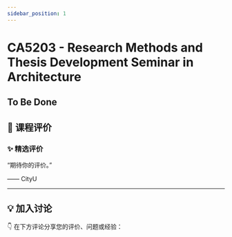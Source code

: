 ```yaml
---
sidebar_position: 1
---
```



# CA5203 - Research Methods and Thesis Development Seminar in Architecture

## To Be Done

## **💬 课程评价**

### ✨ **精选评价**
<div className={commentStyles.commentBox}>
    <p className={commentStyles.commentText}>
        “期待你的评价。”
    </p>
    <p className={commentStyles.commentAuthor}>—— CityU</p>
</div>

---

## **💡 加入讨论**

👇 在下方评论分享您的评价、问题或经验：
<Utterances />
